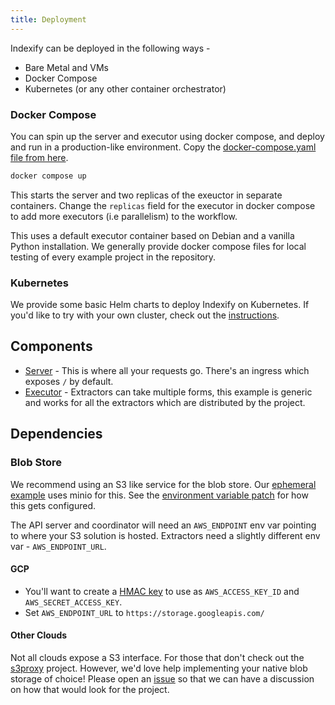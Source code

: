 ```yaml
---
title: Deployment
---
```

Indexify can be deployed in the following ways - 
* Bare Metal and VMs
* Docker Compose
* Kubernetes (or any other container orchestrator)

### Docker Compose
You can spin up the server and executor using docker compose, and deploy and run in a production-like environment. Copy the [docker-compose.yaml file from here](https://raw.githubusercontent.com/tensorlakeai/indexify/refs/heads/main/docker-compose.yaml).

```bash
docker compose up
```

This starts the server and two replicas of the exeuctor in separate containers. 
Change the `replicas` field for the executor in docker compose to add more executors (i.e parallelism) to the workflow.

This uses a default executor container based on Debian and a vanilla Python installation.
We generally provide docker compose files for local testing of every example project in the repository.

### Kubernetes

We provide some basic Helm charts to deploy Indexify on Kubernetes.
If you'd like to try with your own cluster, check out the
[instructions][operations/k8s].

[operations/k8s]:
  https://github.com/tensorlakeai/indexify/tree/main/operations/k8s

## Components

- [Server][api.yaml] - This is where all your requests go. There's an
  ingress which exposes `/` by default.
- [Executor][extractor.yaml] - Extractors can take multiple forms, this
  example is generic and works for all the extractors which are distributed by
  the project.

[api.yaml]:
  https://github.com/tensorlakeai/indexify/blob/main/operations/k8s/kustomize/base/api.yaml
[coordinator.yaml]:
  https://github.com/tensorlakeai/indexify/blob/main/operations/k8s/kustomize/base/coordinator.yaml
[extractor.yaml]:
  https://github.com/tensorlakeai/indexify/blob/main/operations/k8s/kustomize/components/extractor/extractor.yaml

## Dependencies

### Blob Store

We recommend using an S3 like service for the blob store. Our [ephemeral
example][kustomize/local] uses minio for this. See the [environment variable
patch][minio/api.yaml] for how this gets configured.

[kustomize/local]:
  https://github.com/tensorlakeai/indexify/blob/main/operations/k8s/kustomize/local/kustomization.yaml
[minio/api.yaml]:
  https://github.com/tensorlakeai/indexify/blob/main/operations/k8s/kustomize/components/minio/api.yaml

The API server and coordinator will need an `AWS_ENDPOINT` env var pointing to
where your S3 solution is hosted. Extractors need a slightly different env var -
`AWS_ENDPOINT_URL`.

#### GCP

- You'll want to create a [HMAC key][gcp-hmac] to use as `AWS_ACCESS_KEY_ID` and
  `AWS_SECRET_ACCESS_KEY`.
- Set `AWS_ENDPOINT_URL` to `https://storage.googleapis.com/`

[gcp-hmac]: https://cloud.google.com/storage/docs/authentication/hmackeys

#### Other Clouds

Not all clouds expose a S3 interface. For those that don't check out the
[s3proxy][s3proxy] project. However, we'd love help implementing your native
blob storage of choice! Please open an [issue][issue] so that we can have a
discussion on how that would look for the project.

[s3proxy]: https://github.com/gaul/s3proxy
[issue]: https://github.com/tensorlakeai/indexify/issues
